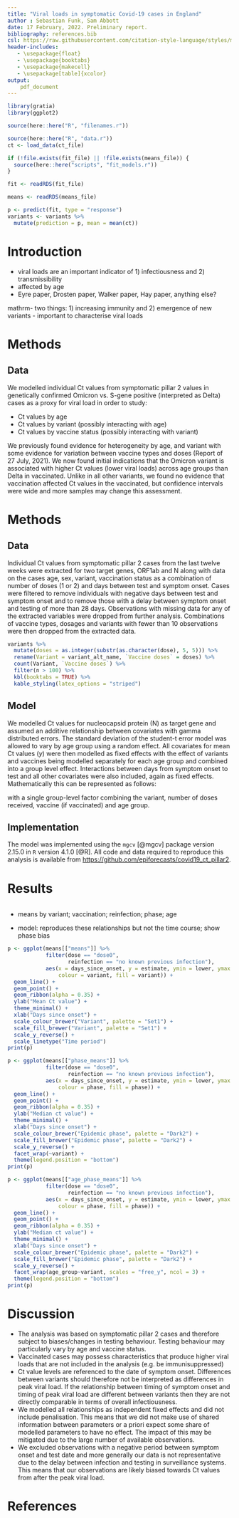```yaml
---
title: "Viral loads in symptomatic Covid-19 cases in England"
author : Sebastian Funk, Sam Abbott
date: 17 February, 2022. Preliminary report.
bibliography: references.bib
csl: https://raw.githubusercontent.com/citation-style-language/styles/master/apa-numeric-superscript-brackets.csl
header-includes:
   - \usepackage{float}
   - \usepackage{booktabs}
   - \usepackage{makecell}
   - \usepackage[table]{xcolor}
output:
    pdf_document
---
```


```r
library(gratia)
library(ggplot2)

source(here::here("R", "filenames.r"))
```

```r
source(here::here("R", "data.r"))
ct <- load_data(ct_file)
```

```r
if (!file.exists(fit_file) || !file.exists(means_file)) {
  source(here::here("scripts", "fit_models.r"))
}
```

```r
fit <- readRDS(fit_file)
```

```r
means <- readRDS(means_file)
```

```r
p <- predict(fit, type = "response")
variants <- variants %>%
  mutate(prediction = p, mean = mean(ct))
```

# Introduction

- viral loads are an important indicator of 1) infectiousness and 2) transmissibility
- affected by age
- Eyre paper, Drosten paper, Walker paper, Hay paper, anything else?

mathrm- two things: 1) increasing immunity and 2) emergence of new variants
- important to characterise viral loads

# Methods

## Data

We modelled individual Ct values from symptomatic pillar 2 values in genetically confirmed Omicron vs. S-gene positive (interpreted as Delta) cases as a proxy for viral load in order to study:

- Ct values by age
- Ct values by variant (possibly interacting with age)
- Ct values by vaccine status (possibly interacting with variant)
      
We previously found evidence for heterogeneity by age, and variant with some evidence for variation between vaccine types and doses (Report of 27 July, 2021). We now found initial indications that the Omicron variant is associated with higher Ct values (lower viral loads) across age groups than Delta in vaccinated. Unlike in all other variants, we found no evidence that vaccination affected Ct values in the vaccinated, but confidence intervals were wide and more samples may change this assessment.

# Methods

## Data

Individual Ct values from symptomatic pillar 2 cases from the last twelve weeks were extracted for two target genes, 
ORF1ab and N along with data on the cases age, sex, variant, vaccination status as a combination of number of doses (1 or 2) and days between test and symptom onset. Cases were filtered to remove individuals with negative days between test and symptom onset and to remove those with a delay between symptom onset and testing of more than 28 days. Observations with missing data for any of the extracted variables were dropped from further analysis. Combinations of vaccine types, dosages and variants with fewer than 10 observations were then dropped from the extracted data.

```r
variants %>%
  mutate(doses = as.integer(substr(as.character(dose), 5, 5))) %>%
  rename(Variant = variant_alt_name, `Vaccine doses` = doses) %>%
  count(Variant, `Vaccine doses`) %>%
  filter(n > 100) %>%
  kbl(booktabs = TRUE) %>%
  kable_styling(latex_options = "striped")
```

## Model

We modelled Ct values for nucleocapsid protein (N) as target gene and assumed an additive relationship between covariates with gamma distributed errors. The standard deviation of the student-t error model was allowed to vary by age group using a random effect. All covariates for mean Ct values ($y$) were then modelled as fixed effects with the effect of variants and vaccines being modelled separately for each age group and combined into a group level effect. Interactions between days from symptom onset to test and all other covariates were also included, again as fixed effects. Mathematically this can be represented as follows:

\begin{align}
\mathrm{y} = & \alpha_{i}(\ {sex}) + \\
    & \alpha_{jklm}(\mathrm{variant, doses, vaccine, age}) + \\
    & \beta(\mathrm{days~since~onset}) + \beta_i(\mathrm{sex})(\mathrm{days~since~onset}) + \\
    & \beta_{jklm}(\mathrm{variant, doses, vaccine, age})(\mathrm{days~since~onset})
\end{align}

with a single group-level factor combining the variant, number of doses received, vaccine (if vaccinated) and age group. 

## Implementation

The model was implemented using the `mgcv`  [@mgcv] package version 2.15.0 in `R` version 4.1.0 [@R]. 
All code and data required to reproduce this analysis is available from [https://github.com/epiforecasts/covid19_ct_pillar2](https://github.com/epiforecasts/covid19_ct_pillar2).

# Results

```r

```

- means by variant; vaccination; reinfection; phase; age

- model: reproduces these relationships but not the time course; show phase bias

```r
p <- ggplot(means[["means"]] %>%
            filter(dose == "dose0",
                   reinfection == "no known previous infection"),
            aes(x = days_since_onset, y = estimate, ymin = lower, ymax = upper,
                colour = variant, fill = variant)) +
  geom_line() +
  geom_point() +
  geom_ribbon(alpha = 0.35) +
  ylab("Mean Ct value") +
  theme_minimal() +
  xlab("Days since onset") +
  scale_colour_brewer("Variant", palette = "Set1") +
  scale_fill_brewer("Variant", palette = "Set1") +
  scale_y_reverse() +
  scale_linetype("Time period")
print(p)

p <- ggplot(means[["phase_means"]] %>%
            filter(dose == "dose0",
                   reinfection == "no known previous infection"),
            aes(x = days_since_onset, y = estimate, ymin = lower, ymax = upper,
                colour = phase, fill = phase)) +
  geom_line() +
  geom_point() +
  geom_ribbon(alpha = 0.35) +
  ylab("Median ct value") +
  theme_minimal() +
  xlab("Days since onset") +
  scale_colour_brewer("Epidemic phase", palette = "Dark2") +
  scale_fill_brewer("Epidemic phase", palette = "Dark2") +
  scale_y_reverse() +
  facet_wrap(~variant) +
  theme(legend.position = "bottom")
print(p)

p <- ggplot(means[["age_phase_means"]] %>%
            filter(dose == "dose0",
                   reinfection == "no known previous infection"),
            aes(x = days_since_onset, y = estimate, ymin = lower, ymax = upper,
                colour = phase, fill = phase)) +
  geom_line() +
  geom_point() +
  geom_ribbon(alpha = 0.35) +
  ylab("Median ct value") +
  theme_minimal() +
  xlab("Days since onset") +
  scale_colour_brewer("Epidemic phase", palette = "Dark2") +
  scale_fill_brewer("Epidemic phase", palette = "Dark2") +
  scale_y_reverse() +
  facet_wrap(age_group~variant, scales = "free_y", ncol = 3) +
  theme(legend.position = "bottom")
print(p)

```

# Discussion

- The analysis was based on symptomatic pillar 2 cases and therefore subject to biases/changes in testing behaviour. Testing behaviour may particularly vary by age and vaccine status.
- Vaccinated cases may possess characteristics that produce higher viral loads that are not included in the analysis (e.g. be immunisuppressed)
- Ct value levels are referenced to the date of symptom onset. Differences between variants should therefore not be interpreted as differences in peak viral load. If the relationship between timing of symptom onset and timing of peak viral load are different between variants then they are not directly comparable in terms of overall infectiousness.
- We modelled all relationships as independent fixed effects and did not include penalisation. This means that we did not make use of shared information between parameters or a priori expect some share of modelled parameters to have no effect. The impact of this may be mitigated due to the large number of available observations.
- We excluded observations with a negative period between symptom onset and test date and more generally our data is not representative due to the delay between infection and testing in surveillance systems. This means that our observations are likely biased towards Ct values from after the peak viral load.

# References

<div id = 'refs'></div>


